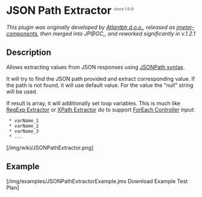 = JSON Path Extractor <sup><font color=gray size="1">since 1.0.0</font></sup>=

<i>This plugin was originally developed by [http://www.atlantbh.com/ Atlantbh d.o.o.], 
released as [https://github.com/ATLANTBH/jmeter-components jmeter-components], 
then merged into JP@GC,, and reworked significantly in v.1.2.1</i>

== Description ==

Allows extracting values from JSON responses using [http://goessner.net/articles/JsonPath/index.html#e2 JSONPath syntax].

It will try to find the JSON path provided and extract corresponding value. If the path is not found, it will use default value. For the {{{null}}} value the "null" string will be used.

If result is array, it will additionally set loop variables. This is much like [http://jmeter.apache.org/usermanual/component_reference.html#Regular_Expression_Extractor RegExp Extractor] or [http://jmeter.apache.org/usermanual/component_reference.html#XPath_Extractor XPath Extractor] do to support [http://jmeter.apache.org/usermanual/component_reference.html#ForEach_Controller ForEach Controller] input:
  * varName_1
  * varName_2
  * varName_3
  * ...

[/img/wiki/JSONPathExtractor.png]


== Example ==

[/img/examples/JSONPathExtractorExample.jmx Download Example Test Plan]